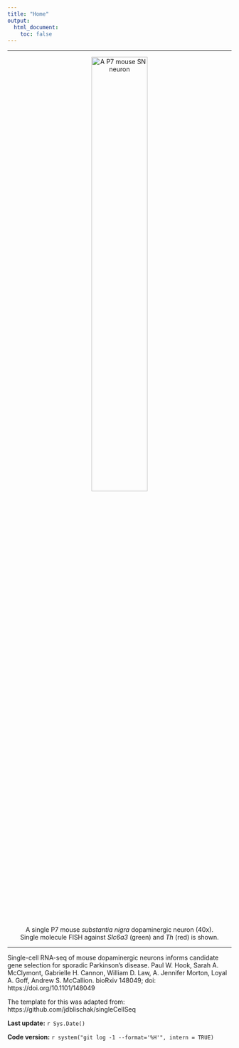 ```yaml
---
title: "Home"
output:
  html_document:
    toc: false
---
```


***  
<center>
![A P7 mouse SN neuron](Composite-Ldb2-22-SN.png){ width=50% }
<br>
A single P7 mouse _substantia nigra_ dopaminergic neuron (40x).
<br>
Single molecule FISH against _Slc6a3_ (green) and _Th_ (red) is shown. 
</center>  

***

Single-cell RNA-seq of mouse dopaminergic neurons informs candidate gene selection for sporadic Parkinson's disease. Paul W. Hook, Sarah A. McClymont, Gabrielle H. Cannon, William D. Law, A. Jennifer Morton, Loyal A. Goff, Andrew S. McCallion. bioRxiv 148049; doi: https://doi.org/10.1101/148049

The template for this was adapted from: https://github.com/jdblischak/singleCellSeq

**Last update:** `r Sys.Date()`

**Code version:** `r system("git log -1 --format='%H'", intern = TRUE)`

